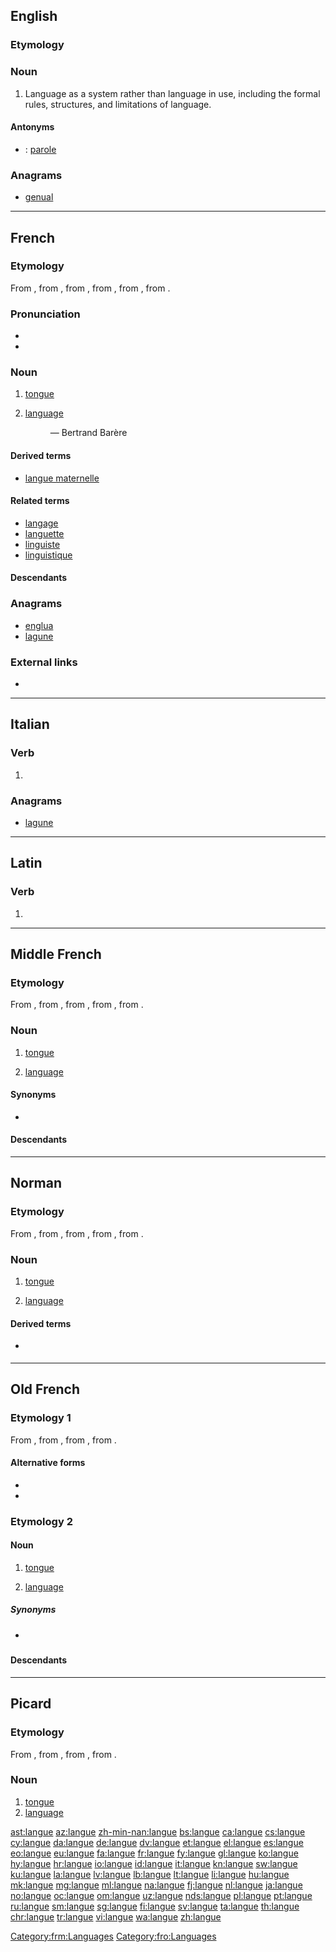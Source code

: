 ==English==

===Etymology===
{{etyl|fr|en}}

===Noun===
{{wikipedia|Langue and parole}}
{{en-noun|-}}

# {{context|linguistics|lang=en}} Language as a system rather than language in use, including the formal rules, structures, and limitations of language.

====Antonyms====
* {{qualifier|language in use}}: [[parole]]

===Anagrams===
* [[genual#English|genual]]

----

==French==

===Etymology===
From {{etyl|frm|fr}} {{term|langue|lang=frm}}, from {{etyl|fro|fr}} {{term|langue|lang=fro}}, from {{etyl|la|fr}} {{term|lingua||tongue, speech, language|lang=la}}, from {{etyl|itc-ola|fr}} {{term|dingua|lang=itc-ola}}, from {{etyl|itc-pro|fr}} {{m|itc-pro|*dn̥χ(u)wā}}, from {{etyl|ine-pro|fr}} {{m|ine-pro|*dn̥ǵʰwéh₂s||tongue, speech, language}}.

===Pronunciation===
* {{audio|Fr-langue.ogg|audio|lang=fr}}
* {{IPA|/lɑ̃ɡ/|lang=fr}}

===Noun===
{{fr-noun|f}}

# {{context|anatomy|lang=fr}} [[tongue]]
#: {{usex|la '''langue''' dans la bouche|t=the tongue in the mouth|lang=fr}}
# {{context|linguistics|lang=fr}} [[language]] {{gloss|system of communication using written or spoken words}}
#: {{usex|la langue maternelle|t=the mother tongue, native language|lang=fr}}
#: {{usex|faire [[parler]] la '''langue''' française|lang=fr}} — Bertrand Barère

====Derived terms====
* [[langue maternelle]]

====Related terms====
* [[langage]]
* [[languette]]
* [[linguiste]]
* [[linguistique]]

====Descendants====
{{etymtree|fr|ine-pro|*dn̥ǵʰwéh₂s}}

===Anagrams===
* [[englua#French|englua]]
* [[lagune#French|lagune]]

===External links===
* {{R:TLFi}}

----

==Italian==

===Verb===
{{head|it|verb form}}

# {{inflection of|languire||3|s|pres|indc|lang=it}}

===Anagrams===
* [[lagune#Italian|lagune]]

----

==Latin==

===Verb===
{{la-verb-form|languē}}

# {{inflection of|langueō||2|s|pres|actv|impr|lang=la}}

----

==Middle French==

===Etymology===
From {{etyl|fro|frm}} {{term|langue|lang=fro}}, from {{etyl|la|frm}} {{term|lingua|lang=la}}, from {{etyl|itc-ola|frm}} {{m|ast|*dingua}}, from {{etyl|itc-pro|frm}} {{m|itc-pro|*dn̥χ(u)wā}}, from {{etyl|ine-pro|frm}} {{m|ine-pro|*dn̥ǵʰwéh₂s}}.

===Noun===
{{frm-noun|f}}

# {{context|anatomy|lang=fro}} [[tongue]]
# [[language]]

====Synonyms====
* {{sense|language}} {{l|frm|langage}}

====Descendants====
{{etymtree|frm|ine-pro|*dn̥ǵʰwéh₂s}}

[[Category:frm:Languages]]

----

==Norman==

===Etymology===
From {{etyl|fro|nrf}} {{m|fro|langue}}, from {{etyl|la|nrf}} {{m|la|lingua}}, from {{etyl|itc-ola|nrf}} {{m|itc-ola|*dingua}}, from {{etyl|itc-pro|nrf}} {{m|itc-pro|*dn̥χ(u)wā}}, from {{etyl|ine-pro|nrf}} {{m|ine-pro|*dn̥ǵʰwéh₂s}}.

===Noun===
{{nrf-noun|f}}

# {{label|nrf|Jersey|Guernsey|anatomy}} [[tongue]]
# {{label|nrf|Jersey}} [[language]]

====Derived terms====
* {{l|nrf|langue dé belle-méthe||mother-in-law's tongue}} {{qualifier|plant}}

----

==Old French==

===Etymology 1===
From {{etyl|la|fro}} {{term|lingua|lang=la}}, from {{etyl|itc-ola|fro}} {{m|ast|*dingua}}, from {{etyl|itc-pro|fro}} {{m|itc-pro|*dn̥χ(u)wā}}, from {{etyl|ine-pro|fro}} {{m|ine-pro|*dn̥ǵʰwéh₂s}}.

====Alternative forms====
* {{l|fro|lingue}}
* {{l|fro|lengue}}

===Etymology 2===
{{etyl|la|fro}} {{term|lingua|lang=la}}

====Noun====
{{fro-noun|f}}

# {{context|anatomy|lang=fro}} [[tongue]]
# [[language]]

=====Synonyms=====
* {{sense|language}} {{l|fro|language}}

====Descendants====
{{etymtree|fro|ine-pro|*dn̥ǵʰwéh₂s}}

[[Category:fro:Languages]]

----

==Picard==

===Etymology===
From {{etyl|la|pcd}} {{term|lingua|lang=la}}, from {{etyl|itc-ola|pcd}} {{m|ast|*dingua}}, from {{etyl|itc-pro|pcd}} {{m|itc-pro|*dn̥χ(u)wā}}, from {{etyl|ine-pro|pcd}} {{m|ine-pro|*dn̥ǵʰwéh₂s}}.

===Noun===
{{head|pcd|noun|g=f|plural|langues}}

# [[tongue]]
# [[language]]

[[ast:langue]]
[[az:langue]]
[[zh-min-nan:langue]]
[[bs:langue]]
[[ca:langue]]
[[cs:langue]]
[[cy:langue]]
[[da:langue]]
[[de:langue]]
[[dv:langue]]
[[et:langue]]
[[el:langue]]
[[es:langue]]
[[eo:langue]]
[[eu:langue]]
[[fa:langue]]
[[fr:langue]]
[[fy:langue]]
[[gl:langue]]
[[ko:langue]]
[[hy:langue]]
[[hr:langue]]
[[io:langue]]
[[id:langue]]
[[it:langue]]
[[kn:langue]]
[[sw:langue]]
[[ku:langue]]
[[la:langue]]
[[lv:langue]]
[[lb:langue]]
[[lt:langue]]
[[li:langue]]
[[hu:langue]]
[[mk:langue]]
[[mg:langue]]
[[ml:langue]]
[[na:langue]]
[[fj:langue]]
[[nl:langue]]
[[ja:langue]]
[[no:langue]]
[[oc:langue]]
[[om:langue]]
[[uz:langue]]
[[nds:langue]]
[[pl:langue]]
[[pt:langue]]
[[ru:langue]]
[[sm:langue]]
[[sg:langue]]
[[fi:langue]]
[[sv:langue]]
[[ta:langue]]
[[th:langue]]
[[chr:langue]]
[[tr:langue]]
[[vi:langue]]
[[wa:langue]]
[[zh:langue]]